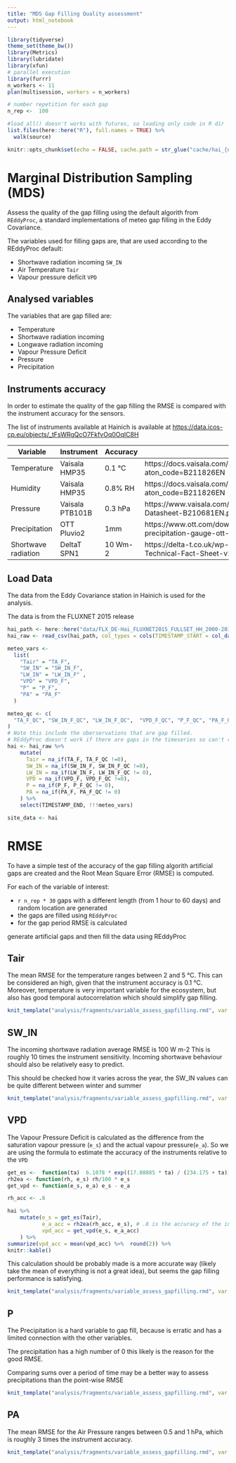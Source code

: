 ```yaml
---
title: "MDS Gap Filling Quality assessment"
output: html_notebook
---
```

```r
library(tidyverse)
theme_set(theme_bw())
library(Metrics)
library(lubridate)
library(xfun)
# parallel execution
library(furrr)
n_workers <- 11
plan(multisession, workers = n_workers)

# number repetition for each gap
n_rep <-  100

#load_all() doesn't works with futures, so loading only code in R dir
list.files(here::here("R"), full.names = TRUE) %>%
  walk(source)
```

```r
knitr::opts_chunk$set(echo = FALSE, cache.path = str_glue("cache/hai_{n_rep}/"))
```

# Marginal Distribution Sampling (MDS)

Assess the quality of the gap filling using the default algorith from `REddyProc`, a standard implementations of meteo gap filling in the Eddy Covariance.

The variables used for filling gaps are, that are used according to the REddyProc default:

- Shortwave radiation incoming `SW_IN`
- Air Temperature `Tair`
- Vapour pressure deficit `VPD`

## Analysed variables

The variables that are gap filled are:

- Temperature
- Shortwave radiation incoming
- Longwave radiation incoming
- Vapour Pressure Deficit
- Pressure
- Precipitation


## Instruments accuracy

In order to estimate the quality of the gap filling the RMSE is compared with the instrument accuracy for the sensors.

The list of instruments available at Hainich is available at [https://data.icos-cp.eu/objects/_tFsWRgQcO7FkfvOq0OqIC8H](https://data.icos-cp.eu/objects/_tFsWRgQcO7FkfvOq0OqIC8H)

| Variable            | Instrument      | Accuracy | Reference                                                                                  |
|---------------------|-----------------|----------|--------------------------------------------------------------------------------------------|
| Temperature         | Vaisala HMP35   | 0.1 °C   | https://docs.vaisala.com/access/sources/ud/document?aton_code=B211826EN                    |
| Humidity            | Vaisala HMP35   | 0.8% RH  | https://docs.vaisala.com/access/sources/ud/document?aton_code=B211826EN                    |
| Pressure            | Vaisala PTB101B | 0.3 hPa  | https://www.vaisala.com/sites/default/files/documents/PTB110-Datasheet-B210681EN.pdf       |
| Precipitation       | OTT Pluvio2     | 1mm      | https://www.ott.com/download/leaflet-compact-weighing-precipitation-gauge-ott-pluvio2-s-1/ |
| Shortwave radiation | DeltaT SPN1     | 10 Wm-2  | https://delta-t.co.uk/wp-content/uploads/2016/10/SPN1-Technical-Fact-Sheet-v1.2_d_web.pdf  |


## Load Data

The data from the Eddy Covariance station in Hainich is used for the analysis.

The data is from the FLUXNET 2015 release

```r
hai_path <- here::here("data/FLX_DE-Hai_FLUXNET2015_FULLSET_HH_2000-2012_1-4.csv")
hai_raw <- read_csv(hai_path, col_types = cols(TIMESTAMP_START = col_datetime(format="%Y%m%d%H%M"), TIMESTAMP_END = col_datetime(format="%Y%m%d%H%M")), na = c("-9999", "-9999.99"))
```
```r
meteo_vars <-
  list(
    "Tair" = "TA_F",
    "SW_IN" = "SW_IN_F",
    "LW_IN" = "LW_IN_F" ,
    "VPD" = "VPD_F",
    "P" = "P_F",
    "PA" = "PA_F"
  )

meteo_qc <- c(
  "TA_F_QC", "SW_IN_F_QC", "LW_IN_F_QC",  "VPD_F_QC", "P_F_QC", "PA_F_QC"
)
# Note this include the oberservations that are gap filled.
# REddyProc doesn't work if there are gaps in the timeseries so can't remove them from the dataset
hai <- hai_raw %>%
    mutate(
      Tair = na_if(TA_F, TA_F_QC !=0),
      SW_IN = na_if(SW_IN_F, SW_IN_F_QC !=0),
      LW_IN = na_if(LW_IN_F, LW_IN_F_QC != 0),
      VPD = na_if(VPD_F, VPD_F_QC !=0),
      P = na_if(P_F, P_F_QC != 0),
      PA = na_if(PA_F, PA_F_QC != 0)
    ) %>%
    select(TIMESTAMP_END, !!!meteo_vars)

site_data <- hai
```

# RMSE

To have a simple test of the accuracy of the gap filling algorith artificial gaps are created and the Root Mean Square Error (RMSE) is computed.

For each of the variable of interest:

 - `r n_rep * 30` gaps with a different length (from 1 hour to 60 days) and random location are generated
 - the gaps are filled using `REddyProc`
 - for the gap period RMSE is calculated

generate artificial gaps and then fill the data using REddyProc

## Tair

The mean RMSE for the temperature ranges between 2 and 5 °C.
This can be considered an high, given that the instrument accuracy is 0.1 °C.
Moreover, temperature is very important variable for the ecosystem, but also has good temporal autocorrelation which should simplify gap filling.


```r
knit_template("analysis/fragments/variable_assess_gapfilling.rmd", var = "Tair", unit="°C")
```

## SW_IN

The incoming shortwave radiation average RMSE is 100 W m-2
This is roughly 10 times the instrument sensitivity.
Incoming shortwave behaviour should also be relatively easy to predict.

This should be checked how it varies across the year, the SW_IN values can be quite different between winter and summer

```r
knit_template("analysis/fragments/variable_assess_gapfilling.rmd", var = "SW_IN", unit="W m-2")
```
## VPD

The Vapour Pressure Deficit is calculated as the difference from the saturation vapour pressure (`e_s`) and the actual vapour pressure(`e_a`).
So we are using the formula to estimate the accuracy of the instruments relative to the `VPD`

```r
get_es <-  function(ta)  6.1078 * exp((17.08085 * ta) / (234.175 + ta))
rh2ea <- function(rh, e_s) rh/100 * e_s
get_vpd <- function(e_s, e_a) e_s - e_a

rh_acc <- .8

hai %>%
    mutate(e_s = get_es(Tair),
           e_a_acc = rh2ea(rh_acc, e_s), # .8 is the accuracy of the instrument
           vpd_acc = get_vpd(e_s, e_a_acc)
    ) %>%
summarize(vpd_acc = mean(vpd_acc) %>%  round(2)) %>%
knitr::kable()
```

This calculation should be probably made is a more accurate way (likely take the mean of everything is not a great idea), but seems the gap filling performance is satisfying.

```r
knit_template("analysis/fragments/variable_assess_gapfilling.rmd", var = "VPD", unit="hPa")
```

## P

The Precipitation is a hard variable to gap fill, because is erratic and has a limited connection with the other variables.

The precipitation has a high number of 0 this likely is the reason for the good RMSE.

Comparing sums over a period of time may be a better way to assess precipitations than the point-wise RMSE

```r
knit_template("analysis/fragments/variable_assess_gapfilling.rmd", var = "P", unit="mm")
```


## PA

The mean RMSE for the Air Pressure ranges between 0.5 and 1 hPa, which is roughly 3 times the instrument accuracy.

```r
knit_template("analysis/fragments/variable_assess_gapfilling.rmd", var = "PA", unit="hPa")
```


